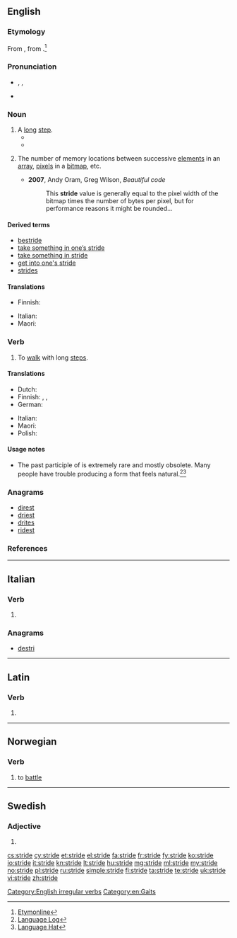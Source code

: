 {{also|stridé}}
==English==

===Etymology===
From {{etyl|ang|en}} {{term|stridan||to stride|lang=ang}}, from {{etyl|gem-pro|en}} {{recons|strīdanan|lang=gem-pro}}.<ref>[http://www.etymonline.com/index.php?search=stride&searchmode=none Etymonline]</ref>

===Pronunciation===
* {{enPR|strīd}}, {{IPA|/straɪd/}}, {{X-SAMPA|/straId/}}
* {{audio|en-us-stride.ogg|Audio (US)}}

===Noun===
{{en-noun}}

# A [[long]] [[step]].
#*{{quote-book|year=1907|author=[[w:Harold Edward Bindloss|Harold Bindloss]]
|title=The Dust of Conflict
|chapter=7|url=http://openlibrary.org/works/OL4429277W
|passage=Still, a dozen men with rifles, and cartridges to match, stayed behind when they filed through a white aldea lying silent amid the cane, and the Sin Verguenza swung into slightly quicker '''stride'''.}}
#* {{quote-news
|year=2011
|date=November 10
|author=Jeremy Wilson
|title=	England Under 21 5 Iceland Under 21 0: match report
|work=Telegraph
|url=http://www.telegraph.co.uk/sport/football/teams/england/8882713/England-Under-21-5-Iceland-Under-21-0-match-report.html
|page=
|passage=An utterly emphatic 5-0 victory was ultimately capped by two wonder strikes in the last two minutes from Aston Villa midfielder Gary Gardner. Before that, England had utterly dominated to take another purposeful '''stride''' towards the 2013 European Championship in Israel. They have already established a five-point buffer at the top of Group Eight. }}
# {{computing}} The number of memory locations between successive [[element]]s in an [[array]], [[pixel]]s in a [[bitmap]], etc.
#* '''2007''', Andy Oram, Greg Wilson, ''Beautiful code''
#*: This '''stride''' value is generally equal to the pixel width of the bitmap times the number of bytes per pixel, but for performance reasons it might be rounded...

====Derived terms====
* [[bestride]]
* [[take something in one’s stride]]
* [[take something in stride]]
* [[get into one's stride]]
* [[strides]] {{qualifier|Australian|plural only}}

====Translations====
{{trans-top|long step}}
* Finnish: {{t-|fi|harppaus}}
{{trans-mid}}
* Italian: {{t+|it|falcata|f}}
* Maori: {{t|mi|whāronatanga}}
{{trans-bottom}}

===Verb===
{{en-verb|strides|striding|strode|'''[[stridden]]''' ''or'' '''[[strode]]''' ''or'' '''[[strid]]'''}}

# {{intransitive}} To [[walk]] with long [[step]]s.

====Translations====
{{trans-top|to walk with long steps}}
* Dutch: {{t+|nl|schrijden}}
* Finnish: {{qualifier|once, take one long step}} {{t+|fi|harpata}}, {{t+|fi|loikata}}, {{qualifier|continuously}} {{t+|fi|harppoa}}
* German: {{t+|de|schreiten}}
{{trans-mid}}
* Italian: {{t-|it|scavalcare}}
* Maori: {{t|mi|whārona}}
* Polish: {{t+|pl|kroczyć}}
{{trans-bottom}}

====Usage notes====
* The past participle of {{term||stride}} is extremely rare and mostly obsolete. Many people have trouble producing a form that feels natural.<ref>[http://languagelog.ldc.upenn.edu/nll?p=737 Language Log]</ref><ref>[http://www.languagehat.com/archives/003282.php Language Hat]</ref>

===Anagrams===
* [[direst#English|direst]]
* [[driest#English|driest]]
* [[drites#English|drites]]
* [[ridest#English|ridest]]

===References===
<references />

[[Category:English irregular verbs]]
[[Category:en:Gaits]]

----

==Italian==

===Verb===
{{head|it|verb form}}

# {{conjugation of|stridere||3|s|pres|ind|lang=it}}

===Anagrams===
* [[destri#Italian|destri]]

----

==Latin==

===Verb===
{{la-verb-form|strīde}}

# {{conjugation of|strido|strīdō|2|s|pres|act|imp|lang=la}}

----

==Norwegian==

===Verb===
{{head|no|verb|head=[[å]] stride}}

# to [[battle]]

----

==Swedish==

===Adjective===
{{head|sv|adjective form}}

# {{sv-adj-form-abs-def-m|strid}}

[[cs:stride]]
[[cy:stride]]
[[et:stride]]
[[el:stride]]
[[fa:stride]]
[[fr:stride]]
[[fy:stride]]
[[ko:stride]]
[[io:stride]]
[[it:stride]]
[[kn:stride]]
[[lt:stride]]
[[hu:stride]]
[[mg:stride]]
[[ml:stride]]
[[my:stride]]
[[no:stride]]
[[pl:stride]]
[[ru:stride]]
[[simple:stride]]
[[fi:stride]]
[[ta:stride]]
[[te:stride]]
[[uk:stride]]
[[vi:stride]]
[[zh:stride]]